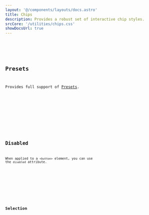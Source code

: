 ```yaml
---
layout: '@/components/layouts/docs.astro'
title: Chips
description: Provides a robust set of interactive chip styles.
srcCore: '/utilities/chips.css'
showDocsUrl: true
---
```



<Preview client:load>
	<Fragment slot="preview">
		<Default />
	</Fragment>
	<Fragment slot="code">
		<Code code={DefaultRaw} lang="astro" />
	</Fragment>
</Preview>

## Presets

Provides full support of [Presets](/docs/design/presets).

<Preview client:load>
	<Fragment slot="preview">
		<Presets />
	</Fragment>
	<Fragment slot="code">
		<Code code={PresetsRaw} lang="astro" />
	</Fragment>
</Preview>

## Disabled

When applied to a `<button>` element, you can use the `disabled` attribute.

<Preview client:load>
	<Fragment slot="preview">
		<Disabled />
	</Fragment>
	<Fragment slot="code">
		<Code code={DisabledRaw} lang="astro" />
	</Fragment>
</Preview>

## Selection

<Preview client:load>
	<Fragment slot="preview">
		<SelectReact client:visible />
	</Fragment>
	<Fragment slot="codeReact">
		<Code code={SelectReactRaw} lang="tsx" />
	</Fragment>
	<Fragment slot="codeSvelte">
		<Code code={SelectSvelteRaw} lang="svelte" />
	</Fragment>
</Preview>
